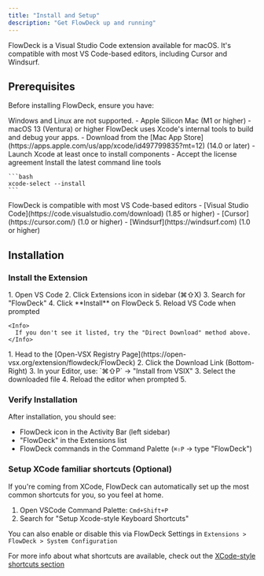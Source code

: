 ```yaml
---
title: "Install and Setup"
description: "Get FlowDeck up and running"
---
```


FlowDeck is a Visual Studio Code extension available for macOS. It's compatible with most VS Code-based editors, including Cursor and Windsurf.

## Prerequisites

Before installing FlowDeck, ensure you have:

<Steps>
  <Step title="Recent macOS running on an Apple Silicon Mac">
    <Warning>
      Windows and Linux are not supported.
    </Warning>
    - Apple Silicon Mac (M1 or higher)
    - macOS 13 (Ventura) or higher
  </Step>
  <Step title="Xcode">
    <Info>
      FlowDeck uses Xcode's internal tools to build and debug your apps.
    </Info>
    - Download from the [Mac App Store](https://apps.apple.com/us/app/xcode/id497799835?mt=12) (14.0 or later)
    - Launch Xcode at least once to install components
    - Accept the license agreement
  </Step>
  <Step title="Xcode Command Line Tools">
    Install the latest command line tools

    ```bash
    xcode-select --install
    ```
  </Step>
  <Step title="Download your favorite VS Code editor">
    <Info>
      FlowDeck is compatible with most VS Code-based editors
    </Info>
    - [Visual Studio Code](https://code.visualstudio.com/download) (1.85 or higher)
    - [Cursor](https://cursor.com/) (1.0 or higher)
    - [Windsurf](https://windsurf.com) (1.0 or higher)
  </Step>
</Steps>

## Installation

### Install the Extension

<Tabs>
  <Tab title="Marketplace (VSCode, Cursor, most editors)">
    1. Open VS Code
    2. Click Extensions icon in sidebar (⌘⇧X)
    3. Search for "FlowDeck"
    4. Click **Install** on FlowDeck
    5. Reload VS Code when prompted

    <Info>
      If you don't see it listed, try the "Direct Download" method above.
    </Info>
  </Tab>
  <Tab title="Direct Download">
    1. Head to the [Open-VSX Registry Page](https://open-vsx.org/extension/flowdeck/FlowDeck)
    2. Click the Download Link (Bottom-Right)
    3. In your Editor, use: `⌘⇧P` → "Install from VSIX"
    3. Select the downloaded file
    4. Reload the editor when prompted
    5. 
  </Tab>
</Tabs>

### Verify Installation

After installation, you should see:

- FlowDeck icon in the Activity Bar (left sidebar)
- "FlowDeck" in the Extensions list
- FlowDeck commands in the Command Palette (`⌘⇧P` → type "FlowDeck")

### Setup XCode familiar shortcuts (Optional)

If you're coming from XCode, FlowDeck can automatically set up the most common shortcuts for you, so you feel at home.

1. Open VSCode Command Palette: `Cmd+Shift+P`
2. Search for "Setup Xcode-style Keyboard Shortcuts"

You can also enable or disable this via FlowDeck Settings in `Extensions > FlowDeck > System Configuration`

For more info about what shortcuts are available, check out the [XCode-style shortcuts section](advanced/xcode-style-shortcuts)
